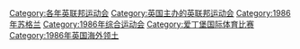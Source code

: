 [[Category:各年英联邦运动会|Category:各年英联邦运动会]]
[[Category:英国主办的英联邦运动会|Category:英国主办的英联邦运动会]]
[[Category:1986年苏格兰|Category:1986年苏格兰]]
[[Category:1986年综合运动会|Category:1986年综合运动会]]
[[Category:爱丁堡国际体育比赛|Category:爱丁堡国际体育比赛]]
[[Category:1986年英国海外领土|Category:1986年英国海外领土]]